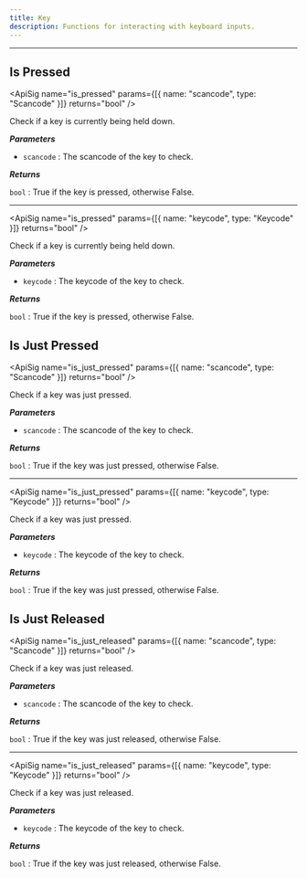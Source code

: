 ```yaml
---
title: Key
description: Functions for interacting with keyboard inputs.
---
```


---

## Is Pressed
<div className="api-card">

<ApiSig name="is_pressed" params={[{ name: "scancode", type: "Scancode" }]} returns="bool" />

Check if a key is currently being held down.

_**Parameters**_

- `scancode` : The scancode of the key to check.

_**Returns**_

`bool` : True if the key is pressed, otherwise False.

---

<ApiSig name="is_pressed" params={[{ name: "keycode", type: "Keycode" }]} returns="bool" />

Check if a key is currently being held down.

_**Parameters**_

- `keycode` : The keycode of the key to check.

_**Returns**_

`bool` : True if the key is pressed, otherwise False.

</div>

## Is Just Pressed
<div className="api-card">

<ApiSig name="is_just_pressed" params={[{ name: "scancode", type: "Scancode" }]} returns="bool" />

Check if a key was just pressed.

_**Parameters**_

- `scancode` : The scancode of the key to check.

_**Returns**_

`bool` : True if the key was just pressed, otherwise False.

---

<ApiSig name="is_just_pressed" params={[{ name: "keycode", type: "Keycode" }]} returns="bool" />

Check if a key was just pressed.

_**Parameters**_

- `keycode` : The keycode of the key to check.

_**Returns**_

`bool` : True if the key was just pressed, otherwise False.

</div>

## Is Just Released
<div className="api-card">

<ApiSig name="is_just_released" params={[{ name: "scancode", type: "Scancode" }]} returns="bool" />

Check if a key was just released.

_**Parameters**_

- `scancode` : The scancode of the key to check.

_**Returns**_

`bool` : True if the key was just released, otherwise False.

---

<ApiSig name="is_just_released" params={[{ name: "keycode", type: "Keycode" }]} returns="bool" />

Check if a key was just released.

_**Parameters**_

- `keycode` : The keycode of the key to check.

_**Returns**_

`bool` : True if the key was just released, otherwise False.

</div>
